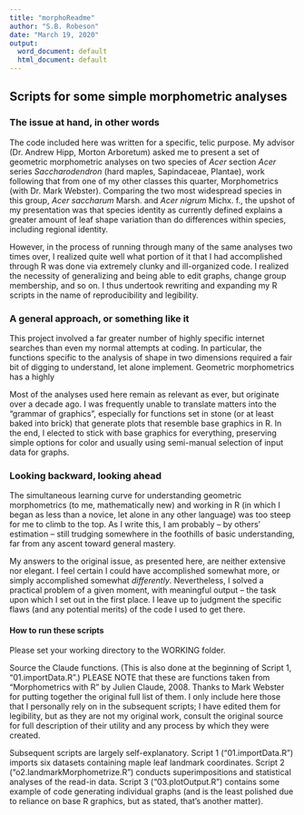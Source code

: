 ```yaml
---
title: "morphoReadme"
author: "S.B. Robeson"
date: "March 19, 2020"
output:
  word_document: default
  html_document: default
---
```


## Scripts for some simple morphometric analyses

### The issue at hand, in other words

The code included here was written for a specific, telic purpose. My advisor (Dr. Andrew Hipp, Morton Arboretum) asked me to present a set of geometric morphometric analyses on two species of *Acer* section *Acer* series *Saccharodendron* (hard maples, Sapindaceae, Plantae), work following that from one of my other classes this quarter, Morphometrics (with Dr. Mark Webster). Comparing the two most widespread species in this group, *Acer saccharum* Marsh. and *Acer nigrum* Michx. f., the upshot of my presentation was that species identity as currently defined explains a greater amount of leaf shape variation than do differences within species, including regional identity.

However, in the process of running through many of the same analyses two times over, I realized quite well what portion of it that I had accomplished through R was done via extremely clunky and ill-organized code. I realized the necessity of generalizing and being able to edit graphs, change group membership, and so on. I thus undertook rewriting and expanding my R scripts in the name of reproducibility and legibility.


### A general approach, or something like it

This project involved a far greater number of highly specific internet searches than even my normal attempts at coding. In particular, the functions specific to the analysis of shape in two dimensions required a fair bit of digging to understand, let alone implement. Geometric morphometrics has a highly

Most of the analyses used here remain as relevant as ever, but originate over a decade ago. I was frequently unable to translate matters into the "grammar of graphics", especially for functions set in stone (or at least baked into brick) that generate plots that resemble base graphics in R. In the end, I elected to stick with base graphics for everything, preserving simple options for color and usually using semi-manual selection of input data for graphs.


### Looking backward, looking ahead

The simultaneous learning curve for understanding geometric morphometrics (to me, mathematically new) and working in R (in which I began as less than a novice, let alone in any other language) was too steep for me to climb to the top. As I write this, I am probably -- by others' estimation -- still trudging somewhere in the foothills of basic understanding, far from any ascent toward general mastery.

My answers to the original issue, as presented here, are neither extensive nor elegant. I feel certain I could have accomplished somewhat more, or simply accomplished somewhat *differently*. Nevertheless, I solved a practical problem of a given moment, with meaningful output -- the task upon which I set out in the first place. I leave up to judgment the specific flaws (and any potential merits) of the code I used to get there.


#### How to run these scripts

Please set your working directory to the WORKING folder.

Source the Claude functions. (This is also done at the beginning of Script 1, "01.importData.R".) PLEASE NOTE that these are functions taken from "Morphometrics with R" by Julien Claude, 2008. Thanks to Mark Webster for putting together the original full list of them. I only include here those that I personally rely on in the subsequent scripts; I have edited them for legibility, but as they are not my original work, consult the original source for full description of their utility and any process by which they were created.

Subsequent scripts are largely self-explanatory. Script 1 ("01.importData.R") imports six datasets containing maple leaf landmark coordinates. Script 2 ("o2.landmarkMorphometrize.R") conducts superimpositions and statistical analyses of the read-in data. Script 3 ("03.plotOutput.R") contains some example of code generating individual graphs (and is the least polished due to reliance on base R graphics, but as stated, that's another matter).
